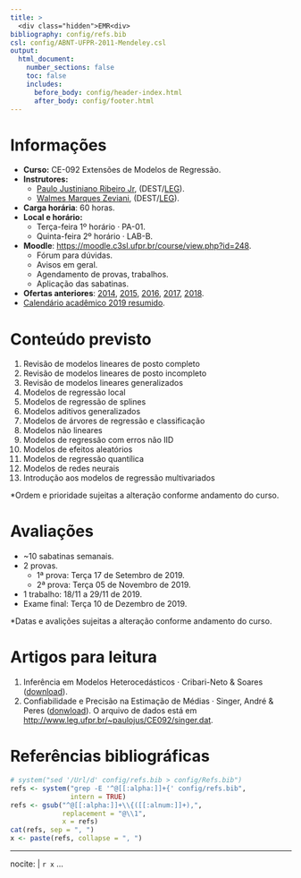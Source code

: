 ```yaml
---
title: >
  <div class="hidden">EMR<div>
bibliography: config/refs.bib
csl: config/ABNT-UFPR-2011-Mendeley.csl
output:
  html_document:
    number_sections: false
    toc: false
    includes:
      before_body: config/header-index.html
      after_body: config/footer.html
---
```


# Informações

  + **Curso:** CE-092 Extensões de Modelos de Regressão.
  + **Instrutores:**
    - [Paulo Justiniano Ribeiro Jr], (DEST/[LEG]).
    - [Walmes Marques Zeviani], (DEST/[LEG]).
  + **Carga horária**: 60 horas.
  + **Local e horário:**
    - Terça-feira 1º horário · PA-01.
    - Quinta-feira 2º horário · LAB-B.
  + **Moodle**: <https://moodle.c3sl.ufpr.br/course/view.php?id=248>.
    - Fórum para dúvidas.
    - Avisos em geral.
    - Agendamento de provas, trabalhos.
    - Aplicação das sabatinas.
  + **Ofertas anteriores**:
    [2014](http://leg.ufpr.br/doku.php/disciplinas:ce092-2014-02),
    [2015](http://leg.ufpr.br/doku.php/disciplinas:ce092-2015-02),
    [2016](http://leg.ufpr.br/doku.php/disciplinas:ce092-2016-02),
    [2017](http://leg.ufpr.br/doku.php/disciplinas:ce092-2017-02),
    [2018](http://leg.ufpr.br/doku.php/disciplinas:ce092-2018-02).
  + [Calendário acadêmico 2019 resumido](http://www.coordest.ufpr.br/wp-content/uploads/2019/03/Calendario-Ilustrado.jpg).

# Conteúdo previsto

  1. Revisão de modelos lineares de posto completo
  2. Revisão de modelos lineares de posto incompleto
  3. Revisão de modelos lineares generalizados
  4. Modelos de regressão local
  5. Modelos de regressão de splines
  6. Modelos aditivos generalizados
  7. Modelos de árvores de regressão e classificação
  8. Modelos não lineares
  9. Modelos de regressão com erros não IID
  10. Modelos de efeitos aleatórios
  11. Modelos de regressão quantílica
  12. Modelos de redes neurais
  13. Introdução aos modelos de regressão multivariados

\*Ordem e prioridade sujeitas a alteração conforme andamento do curso.

# Avaliações

  * ~10 sabatinas semanais.
  * 2 provas.
    * 1ª prova: Terça 17 de Setembro de 2019.
    * 2ª prova: Terça 05 de Novembro de 2019.
  * 1 trabalho: 18/11 a 29/11 de 2019.
  * Exame final: Terça 10 de Dezembro de 2019.

\*Datas e avalições sujeitas a alteração conforme andamento do curso.

# Artigos para leitura

  1. Inferência em Modelos Heterocedásticos · Cribari-Neto & Soares
     ([download](http://www.leg.ufpr.br/~paulojus/CE092/Cribari-Soares-Heterocedasticos.pdf)).
  2. Confiabilidade e Precisão na Estimação de Médias · Singer, André &
     Peres ([donwload](http://www.rbes.ibge.gov.br/images/doc/rbe_236_jan_jun2012.pdf)).
     O arquivo de dados está em
     <http://www.leg.ufpr.br/~paulojus/CE092/singer.dat>.

# Referências bibliográficas

```r
# system("sed '/Url/d' config/refs.bib > config/Refs.bib")
refs <- system("grep -E '^@[[:alpha:]]+{' config/refs.bib",
               intern = TRUE)
refs <- gsub("^@[[:alpha:]]+\\{([[:alnum:]]+),",
             replacement = "@\\1",
             x = refs)
cat(refs, sep = ", ")
x <- paste(refs, collapse = ", ")
```

---
nocite: |
  `r x`
...

<!-- Coloca as referências aqui. -->
<div id="refs">
</div>

<!-- links -->
[Walmes Marques Zeviani]: http://leg.ufpr.br/~walmes
[Paulo Justiniano Ribeiro Jr]: http://leg.ufpr.br/~walmes
[LEG]: http://www.leg.ufpr.br
